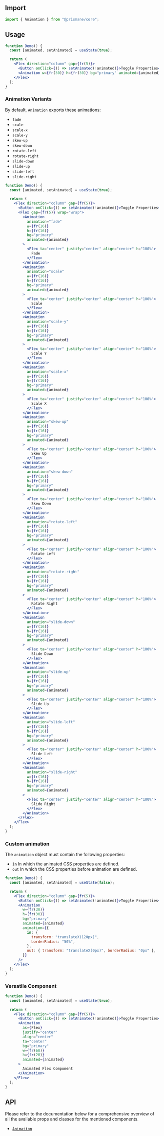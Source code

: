 ## Import

```js
import { Animation } from "@prismane/core";
```

## Usage

```jsx preview
function Demo() {
  const [animated, setAnimated] = useState(true);

  return (
    <Flex direction="column" gap={fr(5)}>
      <Button onClick={() => setAnimated(!animated)}>Toggle Properties</Button>
      <Animation w={fr(30)} h={fr(30)} bg="primary" animated={animated} />
    </Flex>
  );
}
```

### Animation Variants

By default, `Animation` exports these animations:

- `fade`
- `scale`
- `scale-x`
- `scale-y`
- `skew-up`
- `skew-down`
- `rotate-left`
- `rotate-right`
- `slide-down`
- `slide-up`
- `slide-left`
- `slide-right`

```jsx
function Demo() {
  const [animated, setAnimated] = useState(true);

  return (
    <Flex direction="column" gap={fr(5)}>
      <Button onClick={() => setAnimated(!animated)}>Toggle Properties</Button>
      <Flex gap={fr(5)} wrap="wrap">
        <Animation
          animation="fade"
          w={fr(16)}
          h={fr(16)}
          bg="primary"
          animated={animated}
        >
          <Flex ta="center" justify="center" align="center" h="100%">
            Fade
          </Flex>
        </Animation>
        <Animation
          animation="scale"
          w={fr(16)}
          h={fr(16)}
          bg="primary"
          animated={animated}
        >
          <Flex ta="center" justify="center" align="center" h="100%">
            Scale
          </Flex>
        </Animation>
        <Animation
          animation="scale-y"
          w={fr(16)}
          h={fr(16)}
          bg="primary"
          animated={animated}
        >
          <Flex ta="center" justify="center" align="center" h="100%">
            Scale Y
          </Flex>
        </Animation>
        <Animation
          animation="scale-x"
          w={fr(16)}
          h={fr(16)}
          bg="primary"
          animated={animated}
        >
          <Flex ta="center" justify="center" align="center" h="100%">
            Scale X
          </Flex>
        </Animation>
        <Animation
          animation="skew-up"
          w={fr(16)}
          h={fr(16)}
          bg="primary"
          animated={animated}
        >
          <Flex ta="center" justify="center" align="center" h="100%">
            Skew Up
          </Flex>
        </Animation>
        <Animation
          animation="skew-down"
          w={fr(16)}
          h={fr(16)}
          bg="primary"
          animated={animated}
        >
          <Flex ta="center" justify="center" align="center" h="100%">
            Skew Down
          </Flex>
        </Animation>
        <Animation
          animation="rotate-left"
          w={fr(16)}
          h={fr(16)}
          bg="primary"
          animated={animated}
        >
          <Flex ta="center" justify="center" align="center" h="100%">
            Rotate Left
          </Flex>
        </Animation>
        <Animation
          animation="rotate-right"
          w={fr(16)}
          h={fr(16)}
          bg="primary"
          animated={animated}
        >
          <Flex ta="center" justify="center" align="center" h="100%">
            Rotate Right
          </Flex>
        </Animation>
        <Animation
          animation="slide-down"
          w={fr(16)}
          h={fr(16)}
          bg="primary"
          animated={animated}
        >
          <Flex ta="center" justify="center" align="center" h="100%">
            Slide Down
          </Flex>
        </Animation>
        <Animation
          animation="slide-up"
          w={fr(16)}
          h={fr(16)}
          bg="primary"
          animated={animated}
        >
          <Flex ta="center" justify="center" align="center" h="100%">
            Slide Up
          </Flex>
        </Animation>
        <Animation
          animation="slide-left"
          w={fr(16)}
          h={fr(16)}
          bg="primary"
          animated={animated}
        >
          <Flex ta="center" justify="center" align="center" h="100%">
            Slide Left
          </Flex>
        </Animation>
        <Animation
          animation="slide-right"
          w={fr(16)}
          h={fr(16)}
          bg="primary"
          animated={animated}
        >
          <Flex ta="center" justify="center" align="center" h="100%">
            Slide Right
          </Flex>
        </Animation>
      </Flex>
    </Flex>
  );
}
```

### Custom animation

The `animation` object must contain the following properties:

- `in` In which the animated CSS properties are defined.
- `out` In which the CSS properties before animation are defined.

```jsx
function Demo() {
  const [animated, setAnimated] = useState(false);

  return (
    <Flex direction="column" gap={fr(5)}>
      <Button onClick={() => setAnimated(!animated)}>Toggle Properties</Button>
      <Animation
        w={fr(30)}
        h={fr(30)}
        bg="primary"
        animated={animated}
        animation={{
          in: {
            transform: "translateX(120px)",
            borderRadius: "50%",
          },
          out: { transform: "translateX(0px)", borderRadius: "0px" },
        }}
      />
    </Flex>
  );
}
```

### Versatile Component

```jsx
function Demo() {
  const [animated, setAnimated] = useState(true);

  return (
    <Flex direction="column" gap={fr(5)}>
      <Button onClick={() => setAnimated(!animated)}>Toggle Properties</Button>
      <Animation
        as={Flex}
        justify="center"
        align="center"
        ta="center"
        bg="primary"
        w={fr(60)}
        h={fr(20)}
        animated={animated}
      >
        Animated Flex Component
      </Animation>
    </Flex>
  );
}
```

## API

Please refer to the documentation below for a comprehensive overview of all the available props and classes for the mentioned components.

- [`Animation`](/docs/components-api/animation-api)
